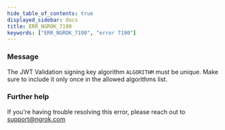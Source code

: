 ```yaml
---
hide_table_of_contents: true
displayed_sidebar: docs
title: ERR_NGROK_7190
keywords: ["ERR_NGROK_7190", "error 7190"]
---
```


### Message

The JWT Validation signing key algorithm `ALGORITHM` must be unique. Make sure to include it only once in the allowed algorithms list.

### Further help

If you're having trouble resolving this error, please reach out to [support@ngrok.com](mailto:support@ngrok.com?subject=Help%20with%20ERR_NGROK_7190)
